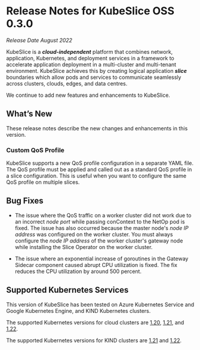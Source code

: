 # Release Notes for KubeSlice OSS 0.3.0
*Release Date August 2022*

KubeSlice is a ***cloud-independent*** platform that combines network, application, Kubernetes, and deployment services in a framework to accelerate application deployment in a multi-cluster and multi-tenant environment. KubeSlice achieves this by creating logical application ***slice*** boundaries which allow pods and services to communicate seamlessly across clusters, clouds, edges, and data centres. 

We continue to add new features and enhancements to KubeSlice. 

## What’s New

These release notes describe the new changes and enhancements in this version.

### Custom QoS Profile
KubeSlice supports a new QoS profile configuration in a separate YAML file. 
The QoS profile must be applied and called out as a standard QoS profile in 
a slice configuration. This is useful when you want to configure the same 
QoS profile on multiple slices.

## Bug Fixes
* The issue where the QoS traffic on a worker cluster did not work due to 
  an incorrect *node port* while passing conContext to the NetOp pod is fixed. The 
  issue has also occurred because the master node's *node IP address* was configured on 
  the worker cluster. You must always configure the *node IP address* of the worker cluster's gateway node 
  while installing the Slice Operator on the worker cluster.

* The issue where an exponential increase of goroutines in the Gateway Sidecar component 
  caused abrupt CPU utilization is fixed. The fix reduces the CPU utilization by 
  around 500 percent. 


## Supported Kubernetes Services 
This version of KubeSlice has been tested on Azure Kubernetes Service and 
Google Kubernetes Engine, and KIND Kubernetes clusters.  

The supported Kubernetes versions for cloud clusters are 
[1.20](https://v1-20.docs.kubernetes.io/), [1.21](https://v1-21.docs.kubernetes.io/),
and [1.22](https://v1-22.docs.kubernetes.io/). 

The supported Kubernetes versions for KIND clusters are 
[1.21](https://v1-21.docs.kubernetes.io/) and [1.22](https://v1-22.docs.kubernetes.io/).